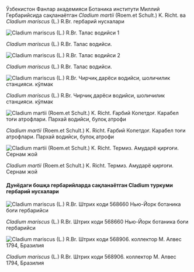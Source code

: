 Ўзбекистон Фанлар академияси Ботаника институти Миллий
Гербарийсида сақланаётган *Cladium martii* (Roem.et Schult.) K. Richt. ва
*Cladium mariscus* (L.) R.Br. гербарий нусхалари


![Cladium mariscus (L.) R.Br. Талас водийси 1](/images/cladium-mariscus-r-br-talas-vodiysi-1.jpg)

*Cladium mariscus* (L.) R.Br. Талас водийси.


![Cladium mariscus (L.) R.Br. Талас водийси 2](/images/cladium-mariscus-r-br-talas-vodiysi-2.jpg)

*Cladium mariscus* (L.) R.Br. Талас водийси.


![Cladium mariscus (L.) R.Br. Чирчиқ дарёси водийси, шоличилик станцияси. кўлмак](/images/cladium-mariscus-chirchiq-daryosi-vodiysi-sholichilik-stansiyasi-kulmak.jpg)

*Cladium mariscus* (L.) R.Br.
Чирчиқ дарёси водийси, шоличилик станцияси. кўлмак


![Cladium martii (Roem.et Schult.) K. Richt. Ғарбий Копетдоғ. Карабел тоғи атрофлари. Пархай водийси, булоқ атрофи](/images/cladium-martii-roem-et-schult-k-richt-garbiy-kopetdog-karabel-togi-atrofilari-parxay-vodiysi-buloq-atrofi.jpg)

*Cladium martii* (Roem.et Schult.) K. Richt.
Ғарбий Копетдоғ. Карабел тоғи атрофлари. Пархай водийси, булоқ атрофи



![Cladium martii (Roem.et Schult.) K. Richt. Термиз. Амударё қирғоғи. Сернам жой](/images/cladium-martii-roem-et-schult-k-richt-termiz-amudaryo-qirgogi-sernam-joy.jpg)

*Cladium martii* (Roem.et Schult.) K. Richt.
Термиз. Амударё қирғоғи. Сернам жой


#### **Дунёдаги бошқа гербарийларда сақланаётган Cladium туркуми гербарий нусхалари**

![Cladium mariscus (L.) R.Br. Штрих коди 568660 Нью-Йорк ботаника боғи гербарийси](/images/cladium-mariscus-nyuyork-botanika-bogi-gerbariysi.png)

*Cladium mariscus* (L.) R.Br.
Штрих коди 568660 Нью-Йорк ботаника боғи гербарийси


![Cladium mariscus (L.) R.Br. Штрих коди 568906. коллектор М. Алвес 1794, Бразилия](/images/cladium-mariscus-kollektor-m-alves.png)

*Cladium mariscus* (L.) R.Br.
Штрих коди 568906. коллектор М. Алвес 1794, Бразилия